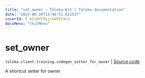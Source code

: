```yaml
---
title: "set_owner — Toloka-Kit | Toloka documentation"
date: "2023-06-20T13:46:51.621527"
coverId: F_bIcOYF9yjrxkPZrXc3
docsMenu: "tkitMenu"
---
```


# set_owner

`toloka.client.training.codegen_setter_for_owner` | [Source code](https://github.com/Toloka/toloka-kit/blob/v1.2.0/src/client/training.py#L0)

A shortcut setter for owner
